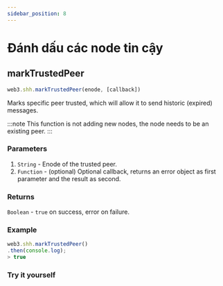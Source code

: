 ```yaml
---
sidebar_position: 8
---
```


# Đánh dấu các node tin cậy

## markTrustedPeer
```javascript
web3.shh.markTrustedPeer(enode, [callback])
```
Marks specific peer trusted, which will allow it to send historic (expired) messages.

:::note
This function is not adding new nodes, the node needs to be an existing peer.
:::
### Parameters
1. `String` - Enode of the trusted peer.
2. `Function` - (optional) Optional callback, returns an error object as first parameter and the result as second.
### Returns
`Boolean` - `true` on success, error on failure.

### Example
```javascript
web3.shh.markTrustedPeer()
.then(console.log);
> true
```
### Try it yourself